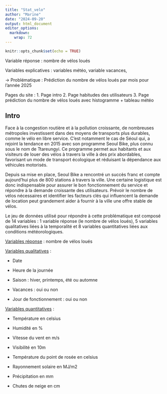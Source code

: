 ```yaml
---
title: "Stat_velo"
author: "Marine"
date: "2024-09-20"
output: html_document
editor_options: 
  markdown: 
    wrap: 72
---
```


```r
knitr::opts_chunk$set(echo = TRUE)
```

Variable réponse : nombre de vélos loués

Variables explicatives : variables météo, variable vacances,

→ Problématique : Prédiction du nombre de vélos loués par mois pour
l’année 2025

Pages du site : 1. Page intro 2. Page habitudes des utilisateurs 3. Page
prédiction du nombre de vélos loués avec histogramme + tableau météo

## Intro

Face à la congestion routière et à la pollution croissante, de
nombreuses métropoles investissent dans des moyens de transports plus
durables, comme le vélo en libre service. C'est notamment le cas de
Séoul qui, a rejoint la tendance en 2015 avec son programme Seoul Bike,
plus connu sous le nom de Ttareungyi. Ce programme permet aux habitants
et aux visiteurs de louer des vélos à travers la ville à des prix
abordables, favorisant un mode de transport écologique et réduisant la
dépendance aux véhicules motorisés.

Depuis sa mise en place, Seoul Bike a rencontré un succès franc et
compte aujourd'hui plus de 800 stations à travers la ville. Une certaine
logistique est donc indispensable pour assurer le bon fonctionnement du
service et répondre à la demande croissante des utilisateurs. Prévoir le
nombre de vélos nécessaires et identifier les facteurs clés qui
influencent la demande de location peut grandement aider à fournir à la
ville une offre stable de vélos.

Le jeu de données utilisé pour répondre à cette problématique est
composé de 14 variables : 1 variable réponse (le nombre de vélos loués),
5 variables qualitatives liées à la temporalité et 8 variables
quantitatives liées aux conditions météorologiques.

[Variables réponse]{.underline} : nombre de vélos loués

[Variables qualitatives]{.underline} :

-   Date

-   Heure de la journée

-   Saison : hiver, printemps, été ou automne

-   Vacances : oui ou non

-   Jour de fonctionnement : oui ou non

[Variables quantitatives]{.underline} :

-   Température en celsius

-   Humidité en %

-   Vitesse du vent en m/s

-   Visibilité en 10m

-   Température du point de rosée en celsius

-   Rayonnement solaire en MJ/m2

-   Précipitation en mm

-   Chutes de neige en cm
